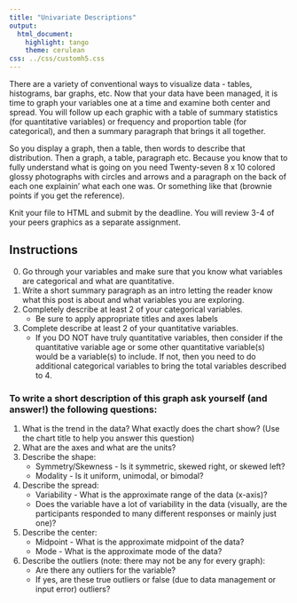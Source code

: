 ```yaml
---
title: "Univariate Descriptions"
output:
  html_document:
    highlight: tango
    theme: cerulean
css: ../css/customh5.css
---
```


There are a variety of conventional ways to visualize data - tables, histograms, bar graphs, etc. Now that your data have been managed, it is time to graph your variables one at a time and examine both center and spread. You will follow up each graphic with a table of summary statistics (for quantitative variables) or frequency and proportion table (for categorical), and then a summary paragraph that brings it all together. 

So you display a graph, then a table, then words to describe that distribution. Then a graph, a table, paragraph etc. 
Because you know that to fully understand what is going on you need Twenty-seven 8 x 10 colored glossy photographs with circles and arrows and a paragraph on the back of each one explainin' what each one was. Or something like that (brownie points if you get the reference).

Knit your file to HTML and submit by the deadline. You will review 3-4 of your peers graphics as a separate assignment. 
 
## Instructions

0. Go through your variables and make sure that you know what variables are categorical and what are quantitative.
1. Write a short summary paragraph as an intro letting the reader know what this post is about and what variables you are exploring. 
2. Completely describe at least 2 of your categorical variables. 
    - Be sure to apply appropriate titles and axes labels 
3. Complete describe at least 2 of your quantitative variables. 
    - If you DO NOT have truly quantitative variables, then consider if the quantitative variable age or some other quantitative variable(s) would be a variable(s) to include. If not, then you need to do additional categorical variables to bring the total variables described to 4.


### To write a short description of this graph ask yourself (and answer!) the following questions:
1. What is the trend in the data? What exactly does the chart show? (Use the chart title to help you answer this question)
2. What are the axes and what are the units?
3. Describe the shape:
    - Symmetry/Skewness - Is it symmetric, skewed right, or skewed left?
    - Modality - Is it uniform, unimodal, or bimodal?             
4. Describe the spread:
    - Variability - What is the approximate range of the data (x-axis)?
    - Does the variable have a lot of variability in the data (visually, are the participants responded to many different responses or mainly just one)?
5. Describe the center:
    - Midpoint - What is the approximate midpoint of the data?
    - Mode - What is the approximate mode of the data?
6. Describe the outliers (note: there may not be any for every graph):
    - Are there any outliers for the variable?
    - If yes, are these true outliers or false (due to data management or input error) outliers?


